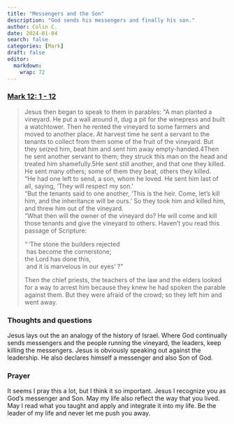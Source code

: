 ```yaml
---
title: "Messengers and the Son"
description: "God sends his messengers and finally his son."
author: Colin C.
date: 2024-01-04
search: false
categories: [Mark]
draft: false
editor: 
  markdown: 
    wrap: 72
---
```


### [Mark 12: 1 - 12](https://www.bible.com/bible/111/MRK.11.NIV)

> Jesus then began to speak to them in parables: “A man planted a vineyard. He put a wall around it, dug a pit for the winepress and built a watchtower. Then he rented the vineyard to some farmers and moved to another place. At harvest time he sent a servant to the tenants to collect from them some of the fruit of the vineyard. But they seized him, beat him and sent him away empty-handed.4Then he sent another servant to them; they struck this man on the head and treated him shamefully.5He sent still another, and that one they killed. He sent many others; some of them they beat, others they killed.\
> “He had one left to send, a son, whom he loved. He sent him last of all, saying, ‘They will respect my son.’\
> “But the tenants said to one another, ‘This is the heir. Come, let’s kill him, and the inheritance will be ours.’ So they took him and killed him, and threw him out of the vineyard.\
> “What then will the owner of the vineyard do? He will come and kill those tenants and give the vineyard to others. Haven’t you read this passage of Scripture:\
> 
> “ ‘The stone the builders rejected\
> \ has become the cornerstone;\
> the Lord has done this,\
> \ and it is marvelous in our eyes’ ?”\
>
> Then the chief priests, the teachers of the law and the elders looked for a way to arrest him because they knew he had spoken the parable against them. But they were afraid of the crowd; so they left him and went away.

### Thoughts and questions 

Jesus lays out the an analogy of the history of Israel.  Where God continually sends messengers and the people running the vineyard, the leaders, keep killing the messengers.  Jesus is obviously speaking out against the leadership.  He also declares himself a messenger and also Son of God.  

### Prayer

It seems I pray this a lot, but I think it so important.  Jesus I recognize you as God's messenger and Son.  May my life also reflect the way that you lived.  May I read what you taught and apply and integrate it into my life.  Be the leader of my life and never let me push you away.  


